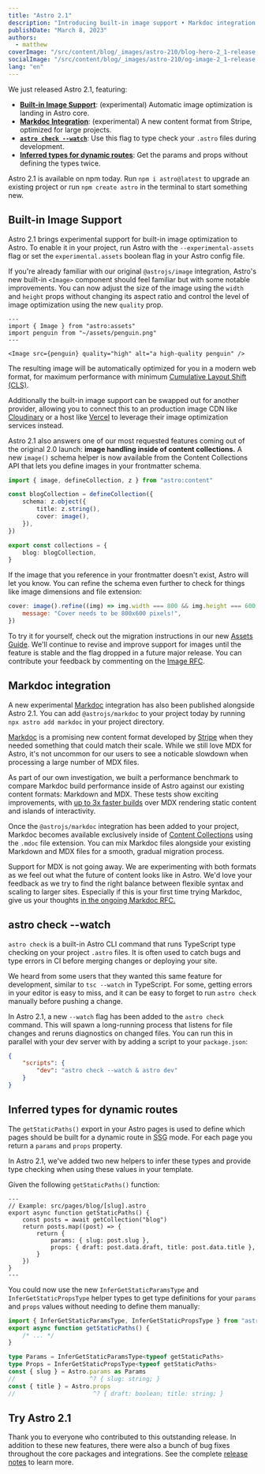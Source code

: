```yaml
---
title: "Astro 2.1"
description: "Introducing built-in image support • Markdoc integration • Watch mode for astro check • New TypeScript helpers and more!"
publishDate: "March 8, 2023"
authors:
  - matthew
coverImage: "/src/content/blog/_images/astro-210/blog-hero-2_1-release.webp"
socialImage: "/src/content/blog/_images/astro-210/og-image-2_1-release.jpg"
lang: "en"
---
```




We just released Astro 2.1, featuring:

- **[Built-in Image Support](#built-in-image-support)**: (experimental) Automatic image optimization is landing in Astro core.
- **[Markdoc Integration](#markdoc-integration)**: (experimental) A new content format from Stripe, optimized for large projects.
- **[`astro check --watch`](#astro-check-watch)**: Use this flag to type check your `.astro` files during development.
- **[Inferred types for dynamic routes](#inferred-types-for-dynamic-routes)**: Get the params and props without defining the types twice.

Astro 2.1 is available on npm today. Run `npm i astro@latest` to upgrade an existing project or run `npm create astro` in the terminal to start something new.

## Built-in Image Support

Astro 2.1 brings experimental support for built-in image optimization to Astro. To enable it in your project, run Astro with the `--experimental-assets` flag or set the `experimental.assets` boolean flag in your Astro config file.

If you're already familiar with our original `@astrojs/image` integration, Astro's new built-in `<Image>` component should feel familiar but with some notable improvements. You can now adjust the size of the image using the `width` and `height` props without changing its aspect ratio and control the level of image optimization using the new `quality` prop.

```astro
---
import { Image } from "astro:assets"
import penguin from "~/assets/penguin.png"
---

<Image src={penguin} quality="high" alt="a high-quality penguin" />
```

The resulting image will be automatically optimized for you in a modern web format, for maximum performance with minimum [Cumulative Layout Shift (CLS)](https://web.dev/cls/).

Additionally the built-in image support can be swapped out for another provider, allowing you to connect this to an production image CDN like [Cloudinary](https://cloudinary.com/) or a host like [Vercel](https://vercel.com/) to leverage their image optimization services instead.

Astro 2.1 also answers one of our most requested features coming out of the original 2.0 launch: **image handling inside of content collections.** A new `image()` schema helper is now available from the Content Collections API that lets you define images in your frontmatter schema.

```ts
import { image, defineCollection, z } from "astro:content"

const blogCollection = defineCollection({
	schema: z.object({
		title: z.string(),
		cover: image(),
	}),
})

export const collections = {
	blog: blogCollection,
}
```

If the image that you reference in your frontmatter doesn't exist, Astro will let you know. You can refine the schema even further to check for things like image dimensions and file extension:

```js
cover: image().refine((img) => img.width === 800 && img.height === 600, {
	message: "Cover needs to be 800x600 pixels!",
})
```

To try it for yourself, check out the migration instructions in our new [Assets Guide](https://docs.astro.build/en/guides/assets/). We'll continue to revise and improve support for images until the feature is stable and the flag dropped in a future major release. You can contribute your feedback by commenting on the [Image RFC](https://github.com/withastro/roadmap/pull/500).

## Markdoc integration

<BlogContentImage src={markdoc} alt="The logo for the Markdoc project" />

A new experimental [Markdoc](https://markdoc.dev/) integration has also been published alongside Astro 2.1. You can add `@astrojs/markdoc` to your project today by running `npx astro add markdoc` in your project directory.

[Markdoc](https://markdoc.dev/) is a promising new content format developed by [Stripe](https://stripe.com/) when they needed something that could match their scale. While we still love MDX for Astro, it's not uncommon for our users to see a noticable slowdown when processing a large number of MDX files.

As part of our own investigation, we built a performance benchmark to compare Markdoc build performance inside of Astro against our existing content formats: Markdown and MDX. These tests show exciting improvements, with [up to 3x faster builds](https://github.com/withastro/roadmap/pull/508#issuecomment-1458762554) over MDX rendering static content and islands of interactivity.

Once the `@astrojs/markdoc` integration has been added to your project, Markdoc becomes available exclusively inside of [Content Collections](https://docs.astro.build/en/guides/content-collections/) using the `.mdoc` file extension. You can mix Markdoc files alongside your existing Markdown and MDX files for a smooth, gradual migration process.

Support for MDX is not going away. We are experimenting with both formats as we feel out what the future of content looks like in Astro. We'd love your feedback as we try to find the right balance between flexible syntax and scaling to larger sites. Especially if this is your first time trying Markdoc, give us your thoughts [in the ongoing Markdoc RFC.](https://github.com/withastro/roadmap/pull/508)

## astro check --watch

<BlogContentImage
	src={astrocheckwatch}
	alt="CLI output of the astro check --watch command, showing no errors and that it is waiting on file changes."
/>

`astro check` is a built-in Astro CLI command that runs TypeScript type checking on your project `.astro` files. It is often used to catch bugs and type errors in CI before merging changes or deploying your site.

We heard from some users that they wanted this same feature for development, similar to `tsc --watch` in TypeScript. For some, getting errors in your editor is easy to miss, and it can be easy to forget to run `astro check` manually before pushing a change.

In Astro 2.1, a new `--watch` flag has been added to the `astro check` command. This will spawn a long-running process that listens for file changes and reruns diagnostics on changed files. You can run this in parallel with your dev server with by adding a script to your `package.json`:

```json
{
	"scripts": {
		"dev": "astro check --watch & astro dev"
	}
}
```

## Inferred types for dynamic routes

The `getStaticPaths()` export in your Astro pages is used to define which pages should be built for a dynamic route in <abbr title="Static-site generation">SSG</abbr> mode. For each page you return a `params` and `props` property.

In Astro 2.1, we've added two new helpers to infer these types and provide type checking when using these values in your template.

Given the following `getStaticPaths()` function:

```astro
---
// Example: src/pages/blog/[slug].astro
export async function getStaticPaths() {
	const posts = await getCollection("blog")
	return posts.map((post) => {
		return {
			params: { slug: post.slug },
			props: { draft: post.data.draft, title: post.data.title },
		}
	})
}
---
```

You could now use the new `InferGetStaticParamsType` and `InferGetStaticPropsType` helper types to get type definitions for your `params` and `props` values without needing to define them manually:

```ts
import { InferGetStaticParamsType, InferGetStaticPropsType } from "astro"
export async function getStaticPaths() {
	/* ... */
}

type Params = InferGetStaticParamsType<typeof getStaticPaths>
type Props = InferGetStaticPropsType<typeof getStaticPaths>
const { slug } = Astro.params as Params
//                     ^? { slug: string; }
const { title } = Astro.props
//                      ^? { draft: boolean; title: string; }
```

## Try Astro 2.1

Thank you to everyone who contributed to this outstanding release. In addition to these new features, there were also a bunch of bug fixes throughout the core packages and integrations. See the complete [release notes](https://github.com/withastro/astro/blob/afaf366fb37bc78a845890cf012dbc7d07bfb305/packages/astro/CHANGELOG.md#210) to learn more.
